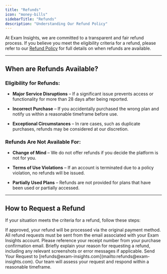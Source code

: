 ```yaml
---
title: "Refunds"
icon: "money-bills"
sidebarTitle: "Refunds"
description: "Understanding Our Refund Policy"
---
```


At Exam Insights, we are committed to a transparent and fair refund process. If you believe you meet the eligibility criteria for a refund, please refer to our [Refund Policy](/policies/refund_policy) for full details on when refunds are available.

***

## When are Refunds Available?

### Eligibility for Refunds:

* **Major Service Disruptions** – If a significant issue prevents access or functionality for more than 28 days after being reported.

* **Incorrect Purchase** – If you accidentally purchased the wrong plan and notify us within a reasonable timeframe before use.

* **Exceptional Circumstances** – In rare cases, such as duplicate purchases, refunds may be considered at our discretion.

### Refunds Are Not Available For:

* **Change of Mind** – We do not offer refunds if you decide the platform is not for you.

* **Terms of Use Violations** – If an account is terminated due to a policy violation, no refunds will be issued.

* **Partially Used Plans** – Refunds are not provided for plans that have been used or partially accessed.

***

## How to Request a Refund

If your situation meets the criteria for a refund, follow these steps:

<Info>
  If approved, your refund will be processed via the original payment method.
</Info>

<Steps>
  <Step title="Send an Email from Your Registered Email Address">
    All refund requests must be sent from the email associated with your Exam Insights account.
  </Step>

  <Step title="Include Your Receipt Number">
    Please reference your receipt number from your purchase confirmation email.
  </Step>

  <Step title="Provide Details">
    Briefly explain your reason for requesting a refund, including any relevant screenshots or error messages if applicable.
  </Step>

  <Step title="Send Request">
    Send Your Request to [refunds@exam-insights.com](mailto:refunds@exam-insights.com).
  </Step>

  <Step title="Review Process">
    Our team will assess your request and respond within a reasonable timeframe. 
  </Step>
</Steps>